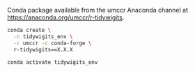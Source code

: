 Conda package available from the umccr Anaconda channel at <https://anaconda.org/umccr/r-tidywigits>.

```bash
conda create \
  -n tidywigits_env \
  -c umccr -c conda-forge \
  r-tidywigits==X.X.X

conda activate tidywigits_env
```
